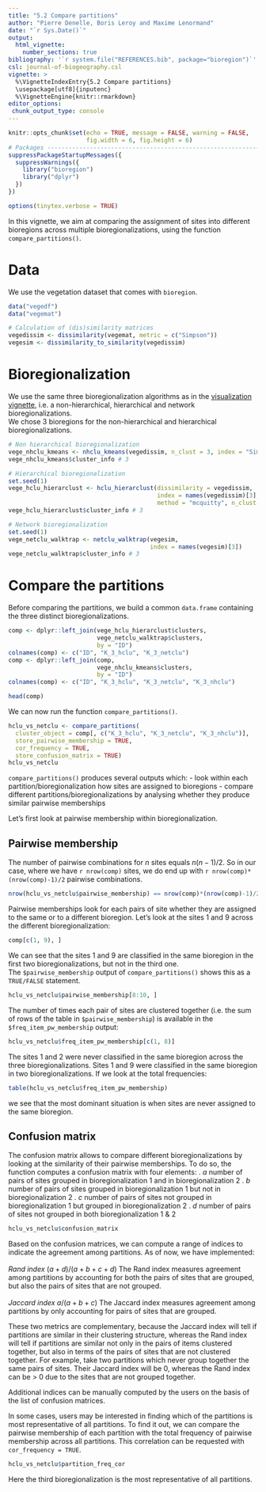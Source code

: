 ```yaml
---
title: "5.2 Compare partitions"
author: "Pierre Denelle, Boris Leroy and Maxime Lenormand"
date: "`r Sys.Date()`"
output: 
  html_vignette:
    number_sections: true
bibliography: '`r system.file("REFERENCES.bib", package="bioregion")`' 
csl: journal-of-biogeography.csl    
vignette: >
  %\VignetteIndexEntry{5.2 Compare partitions}
  \usepackage[utf8]{inputenc}
  %\VignetteEngine{knitr::rmarkdown}
editor_options: 
 chunk_output_type: console
---
```


```r
knitr::opts_chunk$set(echo = TRUE, message = FALSE, warning = FALSE,
                      fig.width = 6, fig.height = 6)
# Packages --------------------------------------------------------------------
suppressPackageStartupMessages({
  suppressWarnings({
    library("bioregion")
    library("dplyr")
  })
})

options(tinytex.verbose = TRUE)
```

In this vignette, we aim at comparing the assignment of sites into different
bioregions across multiple bioregionalizations, using the function
`compare_partitions()`.

# Data  
We use the vegetation dataset that comes with `bioregion`.

```r
data("vegedf")
data("vegemat")

# Calculation of (dis)similarity matrices
vegedissim <- dissimilarity(vegemat, metric = c("Simpson"))
vegesim <- dissimilarity_to_similarity(vegedissim)
```

# Bioregionalization
We use the same three bioregionalization algorithms as in the
[visualization vignette](https://biorgeo.github.io/bioregion/articles/a5_visualization.html),
i.e. a non-hierarchical, hierarchical and network bioregionalizations.  
We chose 3 bioregions for the non-hierarchical and hierarchical
bioregionalizations.
<br>

```r
# Non hierarchical bioregionalization
vege_nhclu_kmeans <- nhclu_kmeans(vegedissim, n_clust = 3, index = "Simpson")
vege_nhclu_kmeans$cluster_info # 3

# Hierarchical bioregionalization
set.seed(1)
vege_hclu_hierarclust <- hclu_hierarclust(dissimilarity = vegedissim,
                                          index = names(vegedissim)[3],
                                          method = "mcquitty", n_clust = 3)
vege_hclu_hierarclust$cluster_info # 3

# Network bioregionalization
set.seed(1)
vege_netclu_walktrap <- netclu_walktrap(vegesim,
                                        index = names(vegesim)[3])
vege_netclu_walktrap$cluster_info # 3
```

# Compare the partitions 
Before comparing the partitions, we build a common `data.frame` containing the
three distinct bioregionalizations.
<br>

```r
comp <- dplyr::left_join(vege_hclu_hierarclust$clusters,
                         vege_netclu_walktrap$clusters,
                         by = "ID")
colnames(comp) <- c("ID", "K_3_hclu", "K_3_netclu")
comp <- dplyr::left_join(comp,
                         vege_nhclu_kmeans$clusters,
                         by = "ID")
colnames(comp) <- c("ID", "K_3_hclu", "K_3_netclu", "K_3_nhclu")

head(comp)
```

We can now run the function `compare_partitions()`.

```r
hclu_vs_netclu <- compare_partitions(
  cluster_object = comp[, c("K_3_hclu", "K_3_netclu", "K_3_nhclu")],
  store_pairwise_membership = TRUE,
  cor_frequency = TRUE,
  store_confusion_matrix = TRUE)
hclu_vs_netclu
```

`compare_partitions()` produces several outputs which:
  - look within each partition/bioregionalization how sites are assigned to
  bioregions
  - compare different partitions/bioregionalizations by analysing whether they
  produce similar pairwise memberships
  
Let's first look at pairwise membership within bioregionalization.

## Pairwise membership
The number of pairwise combinations for $n$ sites equals $n(n-1)/2$.
So in our case, where we have `r nrow(comp)` sites, we do end up with
`r nrow(comp)*(nrow(comp)-1)/2` pairwise combinations.

```r
nrow(hclu_vs_netclu$pairwise_membership) == nrow(comp)*(nrow(comp)-1)/2
```

Pairwise memberships look for each pairs of site whether they are assigned to
the same or to a different bioregion. Let's look at the sites 1 and 9 across
the different bioregionalization:

```r
comp[c(1, 9), ]
```

We can see that the sites 1 and 9 are classified in the same bioregion in the
first two bioregionalizations, but not in the third one.  
The `$pairwise_membership` output of `compare_partitions()` shows this as a
`TRUE/FALSE` statement.

```r
hclu_vs_netclu$pairwise_membership[8:10, ]
```

The number of times each pair of sites are clustered together (i.e. the sum of
rows of the table in `$pairwise_membership`) is available in the
`$freq_item_pw_membership` output:

```r
hclu_vs_netclu$freq_item_pw_membership[c(1, 8)]
```

The sites 1 and 2 were never classified in the same bioregion across the three
bioregionalizations. Sites 1 and 9 were classified in the same bioregion in
two bioregionalizations. If we look at the total frequencies:

```r
table(hclu_vs_netclu$freq_item_pw_membership)
```

we see that the most dominant situation is when sites are never assigned to
the same bioregion.

## Confusion matrix
The confusion matrix allows to compare different bioregionalizations by looking
at the similarity of their pairwise memberships. To do so, the function
computes a confusion matrix with four elements:
  . $a$ number of pairs of sites grouped in bioregionalization 1 and in
  bioregionalization 2
  . $b$ number of pairs of sites grouped in bioregionalization 1 but not in
  bioregionalization 2
  . $c$ number of pairs of sites not grouped in bioregionalization 1 but
  grouped in bioregionalization 2
  . $d$ number of pairs of sites not grouped in both bioregionalization 1 & 2

```r
hclu_vs_netclu$confusion_matrix
```

Based on the confusion matrices, we can compute a range of indices to indicate
the agreement among partitions. As of now, we have implemented:  
<br>
  *Rand index* $(a+d)/(a+b+c+d)$ 
The Rand index measures agreement among partitions by accounting for both the
pairs of sites that are grouped, but also the pairs of sites that are not
grouped.  
<br>
  *Jaccard index * $a/(a+b+c)$
The Jaccard index measures agreement among partitions by only accounting for
pairs of sites that are grouped.

These two metrics are complementary, because the Jaccard index will tell if
partitions are similar in their clustering structure, whereas the Rand index
will tell if partitions are similar not only in the pairs of items clustered
together, but also in terms of the pairs of sites that are not clustered
together. For example, take two partitions which never group together the same
pairs of sites. Their Jaccard index will be 0, whereas the Rand index can
be > 0 due to the sites that are not grouped together.  

Additional indices can be manually computed by the users on the basis of the
list of confusion matrices.  

In some cases, users may be interested in finding which of the partitions is 
most representative of all partitions. To find it out, we can compare the
pairwise membership of each partition with the total frequency of pairwise
membership across all partitions. This correlation can be requested with
`cor_frequency = TRUE`.

```r
hclu_vs_netclu$partition_freq_cor
```

Here the third bioregionalization is the most representative of all partitions.